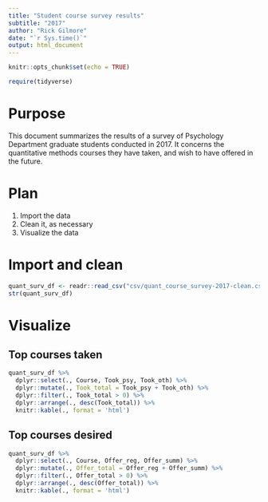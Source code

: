 ```yaml
---
title: "Student course survey results"
subtitle: "2017"
author: "Rick Gilmore"
date: "`r Sys.time()`"
output: html_document
---
```


```r
knitr::opts_chunk$set(echo = TRUE)

require(tidyverse)
```

# Purpose

This document summarizes the results of a survey of Psychology Department graduate students conducted in 2017. It concerns the quantitative methods courses they have taken, and wish to have offered in the future.

# Plan

1. Import the data
2. Clean it, as necessary
2. Visualize the data

# Import and clean

```r
quant_surv_df <- readr::read_csv("csv/quant_course_survey-2017-clean.csv")
str(quant_surv_df)
```

# Visualize

## Top courses taken

```r
quant_surv_df %>%
  dplyr::select(., Course, Took_psy, Took_oth) %>%
  dplyr::mutate(., Took_total = Took_psy + Took_oth) %>%
  dplyr::filter(., Took_total > 0) %>%
  dplyr::arrange(., desc(Took_total)) %>%
  knitr::kable(., format = 'html')
```

## Top courses desired

```r
quant_surv_df %>%
  dplyr::select(., Course, Offer_reg, Offer_summ) %>%
  dplyr::mutate(., Offer_total = Offer_reg + Offer_summ) %>%
  dplyr::filter(., Offer_total > 0) %>%
  dplyr::arrange(., desc(Offer_total)) %>%
  knitr::kable(., format = 'html')
```
